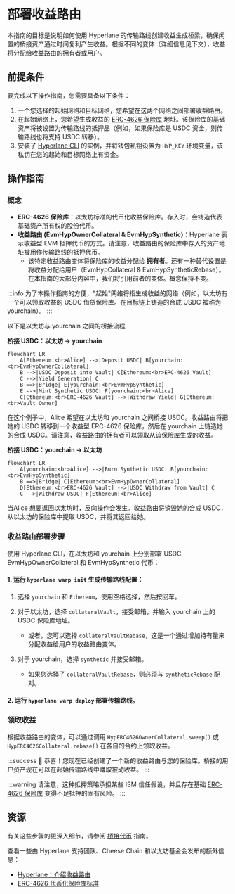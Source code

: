 # 部署收益路由

本指南的目标是说明如何使用 Hyperlane 的传输路线创建收益生成桥梁，确保闲置的桥接资产通过时间复利产生收益。根据不同的变体（详细信息见下文），收益将分配给收益路由的拥有者或用户。

## 前提条件

要完成以下操作指南，您需要具备以下条件：

1. 一个您选择的起始网络和目标网络，您希望在这两个网络之间部署收益路由。
2. 在起始网络上，您希望生成收益的 [ERC-4626 保险库](https://ethereum.org/en/developers/docs/standards/tokens/erc-4626/) 地址。该保险库的基础资产将被设置为传输路线的抵押品（例如，如果保险库是 USDC 资金，则传输路线也将支持 USDC 转移）。
3. 安装了 [Hyperlane CLI](https://hyperlane.cc/docs/reference/cli) 的实例，并将钱包私钥设置为 `HYP_KEY` 环境变量，该私钥在您的起始和目标网络上有资金。

## 操作指南

### 概念

- **ERC-4626 保险库**：以太坊标准的代币化收益保险库。存入时，会铸造代表基础资产所有权的股份代币。
- **收益路由 (EvmHypOwnerCollateral & EvmHypSynthetic)**：Hyperlane 表示收益型 EVM 抵押代币的方式。请注意，收益路由的保险库中存入的资产地址被用作传输路线的抵押代币。
  - 该特定收益路由变体将保险库的收益分配给 **拥有者**。还有一种替代设置是将收益分配给用户（EvmHypCollateral & EvmHypSyntheticRebase）。在本指南的大部分内容中，我们将引用前者的变体。概念保持不变。

:::info
为了本操作指南的方便，"起始"网络将指生成收益的网络（例如，以太坊有一个可以领取收益的 USDC 借贷保险库。在目标链上铸造的合成 USDC 被称为 yourchain）。
:::

以下是以太坊与 yourchain 之间的桥接流程

**桥接 USDC：以太坊 → yourchain**

```mermaid
flowchart LR
    A[Ethereum:<br>Alice] -->|Deposit USDC| B[yourchain:<br>EvmHypOwnerCollateral]
    B -->|USDC Deposit into Vault| C[Ethereum:<br>ERC-4626 Vault]
    C -->|Yield Generation| C
    B ==>|Bridge| E[yourchain:<br>EvmHypSynthetic]
    E -->|Mint Synthetic USDC| F[yourchain:<br>Alice]
    C[Ethereum:<br>ERC-4626 Vault] -->|Withdraw Yield| G[Ethereum:<br>Vault Owner]
```

在这个例子中，Alice 希望在以太坊和 yourchain 之间桥接 USDC。收益路由将把她的 USDC 转移到一个收益型 ERC-4626 保险库，然后在 yourchain 上铸造她的合成 USDC。请注意，收益路由的拥有者可以领取从该保险库生成的收益。

**桥接 USDC：yourchain → 以太坊**

```mermaid
flowchart LR
    A[yourchain:<br>Alice] -->|Burn Synthetic USDC| B[yourchain:<br>EvmHypSynthetic]
    B ==>|Bridge| C[Ethereum:<br>EvmHypOwnerCollateral]
    D[Ethereum:<br>ERC-4626 Vault] -->|USDC Withdraw from Vault| C
    C -->|Withdraw USDC| F[Ethereum:<br>Alice]

```

当Alice 想要返回以太坊时，反向操作会发生。收益路由将销毁她的合成 USDC，从以太坊的保险库中提取 USDC，并将其返回给她。

### 收益路由部署步骤

使用 Hyperlane CLI，在以太坊和 yourchain 上分别部署 USDC EvmHypOwnerCollateral 和 EvmHypSynthetic 代币：

#### 1. 运行 `hyperlane warp init` 生成传输路线配置：

1. 选择 `yourchain` 和 `Ethereum`，使用空格选择，然后按回车。
2. 对于以太坊，选择 `collateralVault`，接受邮箱，并输入 yourchain 上的 USDC 保险库地址。
    - 或者，您可以选择 `collateralVaultRebase`，这是一个通过增加持有量来分配收益给用户的收益路由变体。
3. 对于 yourchain，选择 `synthetic` 并接受邮箱。

    - 如果您选择了 `collateralVaultRebase`，则必须与 `syntheticRebase` 配对。

#### 2. 运行 `hyperlane warp deploy` 部署传输路线。

### 领取收益

根据收益路由的变体，可以通过调用 `HypERC4626OwnerCollateral.sweep()` 或 `HypERC4626Collateral.rebase()` 在各自的合约上领取收益。

:::success
🎉 恭喜！您现在已经创建了一个新的收益路由与您的保险库。桥接的用户资产现在可以在起始传输路线中赚取被动收益。
:::

:::warning
请注意，这种抵押策略承担某些 ISM 信任假设，并且存在基础 [ERC-4626 保险库](https://ethereum.org/en/developers/docs/standards/tokens/erc-4626/) 变得不足抵押的固有风险。
:::

## 资源

有关这些步骤的更深入细节，请参阅 [桥接代币](/docs/guides/deploy-warp-route) 指南。

查看一些由 Hyperlane 支持团队、Cheese Chain 和以太坊基金会发布的额外信息：

- [Hyperlane：介绍收益路由](https://medium.com/hyperlane/introducing-yield-routes-f7e8fd091443)
- [ERC-4626 代币化保险库标准](https://ethereum.org/en/developers/docs/standards/tokens/erc-4626/)
